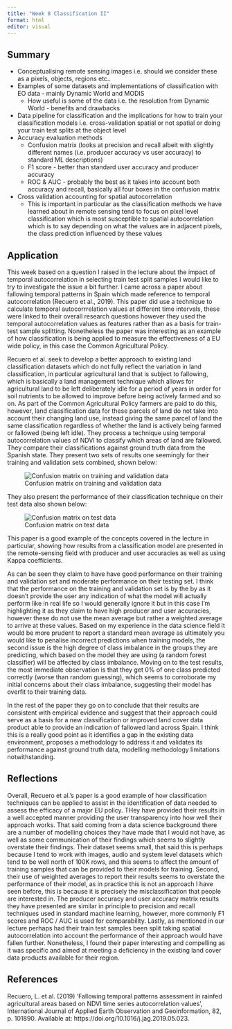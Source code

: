 ```yaml
---
title: "Week 8 Classification II"
format: html
editor: visual
---
```


## Summary

-   Conceptualising remote sensing images i.e. should we consider these as a pixels, objects, regions etc..
-   Examples of some datasets and implementations of classification with EO data - mainly Dynamic World and MODIS
    -   How useful is some of the data i.e. the resolution from Dynamic World - benefits and drawbacks
-   Data pipeline for classification and the implications for how to train your classification models i.e. cross-validation spatial or not spatial or doing your train test splits at the object level
-   Accuracy evaluation methods
    -   Confusion matrix (looks at precision and recall albeit with slightly different names (i.e. producer accuracy vs user accuracy) to standard ML descriptions)
    -   F1 score - better than standard user accuracy and producer accuracy
    -   ROC & AUC - probably the best as it takes into account both accuracy and recall, basically all four boxes in the confusion matrix
-   Cross validation accounting for spatial autocorrelation
    -   This is important in particular as the classification methods we have learned about in remote sensing tend to focus on pixel level classification which is most susceptible to spatial autocorrelation which is to say depending on what the values are in adjacent pixels, the class prediction influenced by these values

## Application

This week based on a question I raised in the lecture about the impact of temporal autocorrelation in selecting train test split samples I would like to try to investigate the issue a bit further. I came across a paper about fallowing temporal patterns in Spain which made reference to temporal autocorrelation (Recuero et al., 2019). This paper did use a technique to calculate temporal autocorrrelation values at different time intervals, these were linked to their overall research questions however they used the temporal autocorrelation values as features rather than as a basis for train-test sample splitting. Nonetheless the paper was interesting as an example of how classification is being applied to measure the effectiveness of a EU wide policy, in this case the Common Agricultural Policy.

Recuero et al. seek to develop a better approach to existing land classification datasets which do not fully reflect the variation in land classification, in particular agricultural land that is subject to fallowing, which is basically a land management technique which allows for agricultural land to be left deliberately idle for a period of years in order for soil nutrients to be allowed to improve before being actively farmed and so on. As part of the Common Agricultural Policy farmers are paid to do this, however, land classification data for these parcels of land do not take into account their changing land use, instead giving the same parcel of land the same classification regardless of whether the land is actively being farmed or fallowed (being left idle). They process a technique using temporal autocorrelation values of NDVI to classify which areas of land are fallowed. They compare their classifications against ground truth data from the Spanish state. They present two sets of results one seemingly for their training and validation sets combined, shown below:

![Confusion matrix on training and validation data](images/week_9_confusion_matrix_1.png)

They also present the performance of their classification technique on their test data also shown below:

![Confusion matrix on test data](images/week_9_confusion_matrix_2.png)

This paper is a good example of the concepts covered in the lecture in particular, showing how results from a classification model are presented in the remote-sensing field with producer and user accuracies as well as using Kappa coefficients.

As can be seen they claim to have have good performance on their training and validation set and moderate performance on their testing set. I think that the performance on the training and validation set is by the by as it doesn’t provide the user any indication of what the model will actually perform like in real life so I would generally ignore it but in this case I’m highlighting it as they claim to have high producer and user accuracies, however these do not use the mean average but rather a weighted average to arrive at these values. Based on my experience in the data science field it would be more prudent to report a standard mean average as ultimately you would like to penalise incorrect predictions when training models, the second issue is the high degree of class imbalance in the groups they are predicting, which based on the model they are using (a random forest classifier) will be affected by class imbalance. Moving on to the test results, the most immediate observation is that they get 0% of one class predicted correctly (worse than random guessing), which seems to corroborate my initial concerns about their class imbalance, suggesting their model has overfit to their training data.

In the rest of the paper they go on to conclude that their results are consistent with empirical evidence and suggest that their approach could serve as a basis for a new classification or improved land cover data product able to provide an indication of fallowed land across Spain. I think this is a really good point as it identifies a gap in the existing data environment, proposes a methodology to address it and validates its performance against ground truth data, modelling methodology limitations notwithstanding.

## Reflections

Overall, Recuero et al.’s paper is a good example of how classification techniques can be applied to assist in the identification of data needed to assess the efficacy of a major EU policy. THey have provided their results in a well accepted manner providing the user transparency into how well their approach works. That said coming from a data science background there are a number of modelling choices they have made that I would not have, as well as some communication of their findings which seems to slightly overstate their findings. Their dataset seems small, that said this is perhaps because I tend to work with images, audio and system level datasets which tend to be well north of 100K rows, and this seems to affect the amount of training samples that can be provided to their models for training. Second, their use of weighted averages to report their results seems to overstate the performance of their model, as in practice this is not an approach I have seen before, this is because it is precisely the misclassification that people are interested in. The producer accuracy and user accuracy matrix results they have presented are similar in principle to precision and recall techniques used in standard machine learning, however, more commonly F1 scores and ROC / AUC is used for comparability. Lastly, as mentioned in our lecture perhaps had their train test samples been split taking spatial autocorrelation into account the performance of their approach would have fallen further. Nonetheless, I found their paper interesting and compelling as it was specific and aimed at meeting a deficiency in the existing land cover data products available for their region.

## References

Recuero, L. et al. (2019) ‘Fallowing temporal patterns assessment in rainfed agricultural areas based on NDVI time series autocorrelation values’, International Journal of Applied Earth Observation and Geoinformation, 82, p. 101890. Available at: https://doi.org/10.1016/j.jag.2019.05.023.
